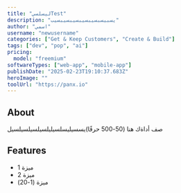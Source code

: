 ```yaml
---
title: "ليسلسيTest"
description: "يسبيسبسيبسيبسيبسيبسيب"
author: "اسمي"
username: "newusername"
categories: ["Get & Keep Customers", "Create & Build"]
tags: ["dev", "pop", "ai"]
pricing:
  model: "freemium"
softwareTypes: ["web-app", "mobile-app"]
publishDate: "2025-02-23T19:10:37.683Z"
heroImage: ""
toolUrl: "https://panx.io"
---
```

## About
صف أداةك هنا (50-500 حرفًا)يسسيليسلسيليلسيلسيلسيلسيل

## Features
- ميزة 1
- ميزة 2
- ميزة (1-20)